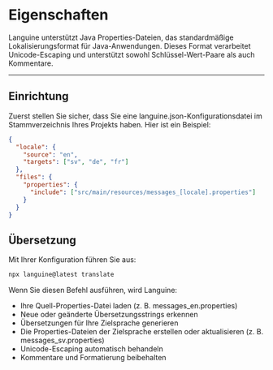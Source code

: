 # Eigenschaften

Languine unterstützt Java Properties-Dateien, das standardmäßige Lokalisierungsformat für Java-Anwendungen. Dieses Format verarbeitet Unicode-Escaping und unterstützt sowohl Schlüssel-Wert-Paare als auch Kommentare.

---

## Einrichtung

Zuerst stellen Sie sicher, dass Sie eine languine.json-Konfigurationsdatei im Stammverzeichnis Ihres Projekts haben. Hier ist ein Beispiel:

```json
{
  "locale": {
    "source": "en",
    "targets": ["sv", "de", "fr"]
  },
  "files": {
    "properties": {
      "include": ["src/main/resources/messages_[locale].properties"]
    }
  }
}
```

## Übersetzung

Mit Ihrer Konfiguration führen Sie aus:

```bash
npx languine@latest translate
```

Wenn Sie diesen Befehl ausführen, wird Languine:

- Ihre Quell-Properties-Datei laden (z. B. messages_en.properties)
- Neue oder geänderte Übersetzungsstrings erkennen
- Übersetzungen für Ihre Zielsprache generieren
- Die Properties-Dateien der Zielsprache erstellen oder aktualisieren (z. B. messages_sv.properties)
- Unicode-Escaping automatisch behandeln
- Kommentare und Formatierung beibehalten
